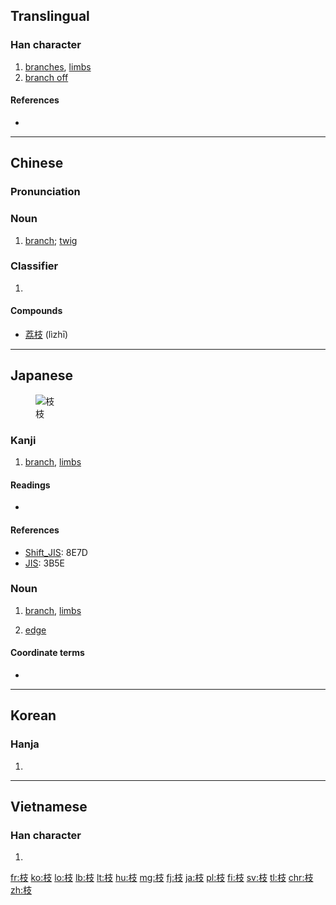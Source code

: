 {{also|支}}

==Translingual==

===Han character===
{{Han char|rn=75|rad=木|as=04|sn=8|four=4494<sub>7</sub>|canj=木十水 (DJE)|ids=⿰[[木]][[支]]}}

# [[branch]]es, [[limbs]]
# [[branch off]]

====References====
* {{Han ref|kx=0516.120|dkj=14557|dj=0904.060|hdz=21165.070|uh=679D|ud=26525|bh=AA4B|bd=43595}}

----

==Chinese==
{{zh-hanzi-box|[[枝]]}}

===Pronunciation===
{{zh-pron
|m=zhī,qí
|c=zi1
|h=pfs=kî
|mn=ki
|mc=y
|oc=y
|ma=
|cat=n,v,cls
}}

===Noun===
{{zh-noun|ts}}

# [[branch]]; [[twig]]
#: {{zh-usex|柳 枝 低垂 在 水面 上。|The branches of the willows drooped over the water.|link=y}} 
#: {{zh-usex|他 把 不 結果 的 枝 都 修剪 掉。|He pruned every branch that did not bear fruit.|link=y}} 

===Classifier===
{{zh-cls|ts}}

# {{n-g|classifier for long and round objects (stick, pen, rod, flower with stem, etc)}} 
#: {{zh-usex|一 枝 鉛筆|a pencil|link=y}}
#: {{zh-usex|一 枝 槍|a gun|link=y}}

====Compounds====
* [[荔枝]] (lìzhī)

----

==Japanese==
[[File:Acacia constricta branch.jpg|thumb|枝]]

===Kanji===
{{ja-kanji|grade=5|rs=木04}}

# [[branch]], [[limbs]]

====Readings====
* {{ja-readings|kanon=[[し]] (shi), [[き]] (ki)|goon=[[し]] (shi), [[ぎ]] (gi)|kun=[[えだ]] (eda)|nadzuke=[[え]] (e), [[えだ]] (eda), [[き]] (ki), [[しげ]] (shige), [[しな]] (shina)}}

====References====
* [[Wikipedia:Shift_JIS|Shift_JIS]]: 8E7D
* [[Wikipedia:JIS encoding|JIS]]: 3B5E

===Noun===
{{ja-noun|えだ}}

# [[branch]], [[limbs]]
# {{context|graph theory|lang=ja|sort=えだ}} [[edge]]

====Coordinate terms====
* {{ja-r|葉|gloss=leaf|は}}

----

==Korean==

===Hanja===
{{ko-hanja|hangeul=[[지]]|eumhun=|rv=ji|mr=chi|y=ci}}

# {{defn|lang=ko|sort=木04}}

----

==Vietnamese==

===Han character===
{{vi-hantu|[[chi]], [[che]]|rs=木04}}

# {{defn|lang=vi|sort=木04}}

[[fr:枝]]
[[ko:枝]]
[[lo:枝]]
[[lb:枝]]
[[lt:枝]]
[[hu:枝]]
[[mg:枝]]
[[fj:枝]]
[[ja:枝]]
[[pl:枝]]
[[fi:枝]]
[[sv:枝]]
[[tl:枝]]
[[chr:枝]]
[[zh:枝]]